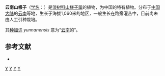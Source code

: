 {{Speciesbox
| genus = Buchanania
| species = yunnanensis
| authority = [[吴征镒|C. Y. Wu]], 1979
}}

'''云南山檨子'''（[[学名|学名]]：{{lang|la|''Buchanania yunnanensis''}}）是[[漆树科|漆树科]][[山檨子属|山檨子属]]的植物，为中国的特有植物。分布于[[中国大陆|中国大陆]]的[[云南|云南]]等地，生长于海拔1,060米的地区，一般生长在路旁灌丛中，目前尚未由人工引种栽培。

其[[种加词|种加词]] ''yunnanensis'' 意为“[[云南|云南]]的”。

== 参考文献 ==
<div class="references-small">
* {{cite web| url =http://www.bioinfo.cn/db05/KmzwSpecies.php?action=view&id=211| title =云南山檨子| work =《中国高等植物数据库全库》| publisher =中国科学院微生物研究所| author =昆明植物研究所| accessdate =2009-02-21| deadurl =yes| archiveurl =https://web.archive.org/web/20160305045921/http://www.bioinfo.cn/db05/KmzwSpecies.php?action=view&id=211| archivedate =2016-03-05}}
</div>
{{Taxonbar|from=Q10880822}}

[[Category:山檨子属|Y]]
[[Category:云南植物|Y]]
[[Category:中国特有植物|Y]]
[[Category:1979年描述的植物|Y]]